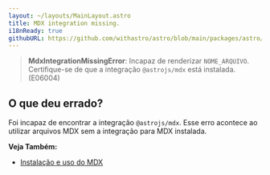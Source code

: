 ```yaml
---
layout: ~/layouts/MainLayout.astro
title: MDX integration missing.
i18nReady: true
githubURL: https://github.com/withastro/astro/blob/main/packages/astro/src/core/errors/errors-data.ts
---
```


> **MdxIntegrationMissingError**: Incapaz de renderizar `NOME_ARQUIVO`. Certifique-se de que a integração `@astrojs/mdx` está instalada. (E06004)

## O que deu errado?

Foi incapaz de encontrar a integração `@astrojs/mdx`. Esse erro acontece ao utilizar arquivos MDX sem a integração para MDX instalada.

**Veja Também:**
-  [Instalação e uso do MDX](/pt-br/guides/integrations-guide/mdx/)


